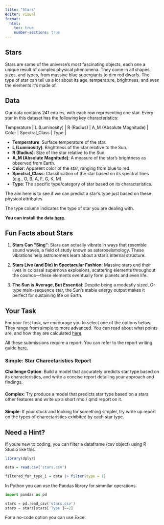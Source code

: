```yaml
---
title: "Stars"
editor: visual
format: 
  html:
    toc: true
    number-sections: true
---
```


## Stars

Stars are some of the universe's most fascinating objects, each one a unique result of complex physical phenomena. They come in all shapes, sizes, and types, from massive blue supergiants to dim red dwarfs. The type of star can tell us a lot about its age, temperature, brightness, and even the elements it's made of.

## Data

Our data contains 241 entries, with each row representing one star. Every star in this dataset has the following key characteristics:

| Temperature | L (Luminosity) | R (Radius) | A_M (Absolute Magnitude) | Color | Spectral_Class | Type |

- **Temperature**: Surface temperature of the star.
- **L (Luminosity)**: Brightness of the star relative to the Sun.
- **R (Radius)**: Size of the star relative to the Sun.
- **A_M (Absolute Magnitude)**: A measure of the star’s brightness as observed from Earth.
- **Color**: Apparent color of the star, ranging from blue to red.
- **Spectral_Class**: Classification of the star based on its spectral lines (e.g., O, B, A, F, G, K, M).
- **Type**: The specific type/category of star based on its characteristics.

The aim here is to see if we can predict a star’s type just based on these physical attributes.

The type column indicates the type of star you are dealing with. 

**You can install the data <a href="https://www.github.com/datacemebr/stars">here</a>.**

## Fun Facts about Stars

1. **Stars Can "Sing"**: Stars can actually vibrate in ways that resemble sound waves, a field of study known as asteroseismology. These vibrations help astronomers learn about a star's internal structure.
   
2. **Stars Live (and Die) in Spectacular Fashion**: Massive stars end their lives in colossal supernova explosions, scattering elements throughout the cosmos—these elements eventually form planets and even life.

3. **The Sun is Average, But Essential**: Despite being a modestly sized, G-type main-sequence star, the Sun's stable energy output makes it perfect for sustaining life on Earth.

## Your Task

For your first task, we encourage you to select one of the options below. They range from simple to more advanced. You can read about what points are, and how they are calculated <a href='guides/points'> here</a>.

All these submissions require a report. You can refer to the report writing guide <a href="/guides/report">here. </a>

### Simple: Star Charectaristics Report 
**Challenge Option**: Build a model that accurately predicts star type based on its characteristics, and write a concise report detailing your approach and findings.

###
**Complex**: Try produce a model that predicts star type based on a stars other features and write up a short rmd / qmd report on it.

###
**Simple**: If your stuck and looking for something simpler, try write up report on the types of charectaristics exhibited by each star type.


## Need a Hint?

If youre new to coding, you can filter a dataframe (csv object) using R Studio like this.
```r
library(dplyr)

data = read.csv('stars.csv')

filtered_for_type_1 = data |> filter(type = 1)
```


In Python you can use the Pandas library for simmilar operations.

```python
import pandas as pd

stars = pd.read_csv('stars.csv')
stars = stars[stars['Type']==2]
```

For a no-code option you can use Excel.



